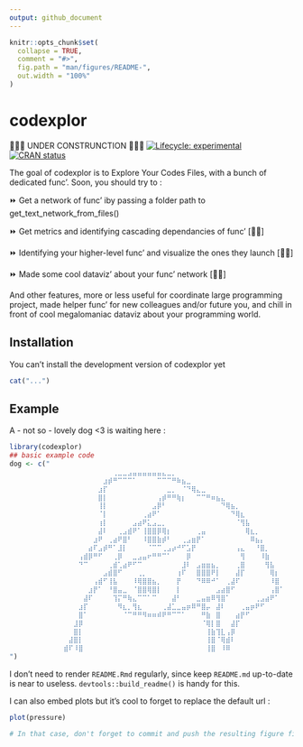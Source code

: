 ```yaml
---
output: github_document
---
```


<!-- README.md is generated from README.Rmd. Please edit that file -->

```r
knitr::opts_chunk$set(
  collapse = TRUE,
  comment = "#>",
  fig.path = "man/figures/README-",
  out.width = "100%"
)
```

# codexplor
🧰🔧🔨 UNDER CONSTRUNCTION 🧰🔧🔨
<!-- badges: start -->
[![Lifecycle: experimental](https://img.shields.io/badge/lifecycle-experimental-orange.svg)](https://lifecycle.r-lib.org/articles/stages.html#experimental)
[![CRAN status](https://www.r-pkg.org/badges/version/codexplor)](https://CRAN.R-project.org/package=codexplor)
<!-- badges: end -->

The goal of codexplor is to Explore Your Codes Files, with a bunch of dedicated func'. Soon, you should try to :

⏩ Get a network of func’ iby passing a folder path to get_text_network_from_files()

⏩ Get metrics and identifying cascading dependancies of func' [🔧🔨]

⏩ Identifying your higher-level func' and visualize the ones they launch [🔧🔨]

⏩ Made some cool dataviz' about your func' network [🔧🔨]

And other features, more or less useful for coordinate large programming project, made helper func' for new colleagues and/or future you, and chill in front of cool megalomaniac dataviz about your programming world.

## Installation

You can't install the development version of codexplor yet

``` r
cat("...")
```

## Example

A - not so - lovely dog <3 is waiting here :

```r
library(codexplor)
## basic example code
dog <- c("
⠀⠀⠀⠀⠀⠀⠀⠀⠀⠀⠀⠀⠀⠀⠀⠀⠀⠀⠀⠀⠀⢀⣀⣀⣠⣤⣤⣤⣤⣤⣤⣄⣀⡀⠀⠀⠀⠀⠀⠀⠀⠀⠀⠀⠀⠀⠀⠀⠀⠀⠀⠀⠀⠀⠀⠀
⠀⠀⠀⠀⠀⠀⠀⠀⠀⠀⠀⠀⠀⠀⠀⠀⠀⠀⠀⣰⡾⠛⠉⠉⠉⠁⠀⠀⠀⠀⠉⠉⠉⠛⠷⣦⣀⠀⠀⠀⠀⠀⠀⠀⠀⠀⠀⠀⠀⠀⠀⠀⠀⠀⠀⠀
⠀⠀⠀⠀⠀⠀⠀⠀⠀⠀⠀⠀⠀⠀⠀⠀⠀⠀⣰⡏⠀⠀⠀⠀⠀⠀⠀⠀⠀⠀⠀⠀⣀⡀⠀⠈⠙⢿⣄⣀⠀⠀⠀⠀⠀⠀⠀⠀⠀⠀⠀⠀⠀⠀⠀⠀
⠀⠀⠀⠀⠀⠀⠀⠀⠀⠀⠀⠀⠀⠀⠀⠀⠀⠀⣿⡇⠀⠀⠀⠀⠀⠀⠀⠀⠀⠀⢠⡾⠛⠛⢷⡆⠀⠀⠉⠉⠛⠶⣦⣄⠀⠀⠀⠀⠀⠀⠀⠀⠀⠀⠀⠀
⠀⠀⠀⠀⠀⠀⠀⠀⠀⠀⠀⠀⠀⠀⠀⠀⠀⠀⢸⡇⠀⠀⠀⠀⠀⠀⠀⠀⠀⣠⡿⠃⠀⠀⠀⠀⠀⠀⠀⠀⠀⠀⠀⠙⢿⣦⡀⠀⠀⠀⠀⠀⠀⠀⠀⠀
⠀⠀⠀⠀⠀⠀⠀⠀⠀⠀⠀⠀⠀⠀⠀⠀⠀⠀⠈⡇⠀⠀⠀⠀⠀⠀⠀⢀⣴⠟⠁⠀⠀⠀⠀⠀⠀⠀⠀⠀⠀⠀⠀⠀⠀⠙⢿⣆⠀⠀⠀⠀⠀⠀⠀⠀
⠀⠀⠀⠀⠀⠀⠀⠀⠀⠀⠀⠀⠀⠀⠀⠀⠀⠀⢰⡇⠀⠀⠀⠀⠀⣠⣴⠟⣅⣠⣀⡀⠀⠀⠀⠀⠀⠀⠀⠀⠀⠀⠀⠀⠀⠀⠈⢻⣧⠀⠀⠀⠀⠀⠀⠀
⠀⠀⠀⠀⠀⠀⠀⠀⠀⠀⠀⠀⠀⠀⠀⠀⠀⠀⣼⠇⠀⠀⢀⣠⣾⠟⠁⢸⣿⣿⡿⢿⡆⠀⠀⠀⠀⠀⢀⣤⠀⠀⠀⠀⠀⠀⠀⠀⢿⣆⡀⠀⠀⠀⠀⠀
⠀⠀⠀⠀⠀⠀⠀⠀⠀⠀⠀⠀⠀⠀⠀⠀⠀⣰⠟⠀⢀⣴⠟⣿⠃⠀⠀⠸⣿⣿⣷⡾⠃⠀⠀⢀⣠⣶⡟⠁⠀⠀⠀⠀⠀⠀⠀⠀⠀⠿⣦⡄⠀⠀⠀⠀
⠀⠀⠀⠀⠀⠀⠀⠀⠀⠀⠀⠀⠀⠀⠀⠀⣴⠏⣠⡾⠛⠁⣸⡇⠀⠀⠀⠀⠈⠉⠉⢀⣠⡴⠚⠋⣡⡟⠀⠀⠀⠀⠀⠀⠀⠀⢠⣄⠀⠀⠘⣿⡀⠀⠀⠀
⠀⠀⠀⠀⠀⠀⠀⠀⠀⠀⠀⠀⠀⠀⢠⣾⡿⠛⠋⠀⠀⢀⡿⠀⠀⣀⣠⣤⠖⠛⠛⠉⠁⠀⠀⠀⡿⠀⠀⠀⠀⠀⠀⠀⠀⠀⠀⢻⠀⠀⠀⠸⣷⠀⠀⠀
⠀⠀⠀⠀⠀⠀⠀⠀⠀⠀⠀⠀⠀⠀⠙⠉⠀⠀⠀⠀⢀⣾⢁⣴⠟⠋⠉⠀⠀⠀⠀⠀⠀⠀⠀⣸⠇⠀⣠⣶⣶⣦⡀⠀⠀⠀⢀⣿⠀⠀⠀⠀⢻⣧⠀⠀
⠀⠀⠀⠀⠀⠀⠀⠀⠀⠀⠀⠀⠀⠀⠀⠀⠀⠀⠀⣠⣾⣿⠋⠀⠀⠀⢀⡀⠀⠀⠀⠀⠀⠀⢰⠏⠀⠀⣿⣿⣿⠟⡇⠀⠀⠀⣼⡏⠀⠀⠀⠀⠀⢿⡆⠀
⠀⠀⠀⠀⠀⠀⠀⠀⠀⠀⠀⠀⠀⠀⠀⠀⠀⢠⣾⠋⢸⣧⠀⠀⠀⠸⢿⣿⣿⣦⡀⠀⠀⠀⡟⠀⠀⠀⠙⠿⠿⠚⠁⠀⢀⣼⠏⠀⠀⠀⠀⠀⠀⠸⣿⠀
⠀⠀⠀⠀⠀⠀⠀⠀⠀⠀⠀⠀⠀⠀⠀⠀⣰⡟⠁⠀⠘⣿⣤⣀⠀⠈⣿⣿⢿⣿⡇⠀⠀⠀⡇⠀⠀⠀⠀⠀⠀⠀⣠⣴⣿⠋⠀⠀⠀⠀⠀⠀⠀⢠⣿⠁
⠀⠀⠀⠀⠀⠀⠀⠀⠀⠀⠀⠀⠀⠀⠀⣼⠏⠀⠀⠀⠀⢹⡍⠛⢷⣄⠉⠉⠁⠉⠀⠀⠀⣼⠃⠀⠀⠀⣀⣤⣶⠿⢻⣿⠁⠀⠀⠀⠀⠀⢀⣠⣴⠟⠁⠀
⠀⠀⠀⠀⠀⠀⠀⠀⠀⠀⠀⠀⠀⠀⣰⡏⠀⠀⠀⠀⠀⠀⠻⣆⡀⢻⣆⠀⠀⠀⠀⢀⣼⣁⣀⣤⡶⠿⠛⣿⡤⠀⣼⠇⠀⠀⠀⢀⣤⡶⠟⠋⠀⠀⠀⠀
⠀⠀⠀⠀⠀⠀⠀⠀⠀⠀⠀⠀⠀⠀⣿⠁⠀⠀⠀⠀⠀⠀⠀⠈⠉⠛⠛⠻⠶⠶⠾⠟⠛⠉⠉⠁⠀⠀⠀⠛⣷⠀⣿⠀⠀⠀⣴⡟⠋⠀⠀⠀⠀⠀⠀⠀
⠀⠀⠀⠀⠀⠀⠀⠀⠀⠀⠀⠀⠀⣸⡿⠀⠀⠀⠀⠀⠀⠀⠀⠀⠀⠀⠀⠀⠀⠀⠀⠀⠀⠀⠀⠀⠀⠀⠀⠈⢿⡇⣿⠀⠀⣼⡏⠀⠀⠀⠀⠀⠀⠀⠀⠀
⠀⠀⠀⠀⠀⠀⠀⠀⠀⠀⠀⠀⠀⣿⡇⠀⠀⠀⠀⠀⠀⠀⠀⠀⠀⠀⠀⠀⠀⠀⠀⠀⠀⠀⠀⠀⠀⠀⠀⠀⢸⣷⢹⣇⢠⡿⠀⠀⠀⠀⠀⠀⠀⠀⠀⠀
⠀⠀⠀⠀⠀⠀⠀⠀⠀⠀⠀⠀⣼⣿⡇⠀⠀⠀⠀⠀⠀⠀⠀⠀⠀⠀⠀⠀⠀⠀⠀⠀⠀⠀⠀⠀⠀⠀⠀⠀⢸⣿⠈⢿⣾⠇⠀⠀⠀⠀⠀⠀⠀⠀⠀⠀
⠀⠀⠀⠀⠀⠀⠀⠀⠀⠀⠀⣾⠏⠸⣿⠀⠀⠀⠀⠀⠀⠀⠀⠀⠀⠀⠀⠀⠀⠀⠀⠀⠀⠀⠀⠀⠀⠀⠀⠀⢸⣿⠀⠸⠿⠀⠀⠀⠀⠀⠀⠀⠀⠀⠀⠀
")
```


I don't need to render `README.Rmd` regularly, since keep `README.md` up-to-date is near to useless. `devtools::build_readme()` is handy for this.

I can also embed plots but it's cool to forget to replace the default url :

```r
plot(pressure)

# In that case, don't forget to commit and push the resulting figure files, so they display on GitHub and CRAN.

```

